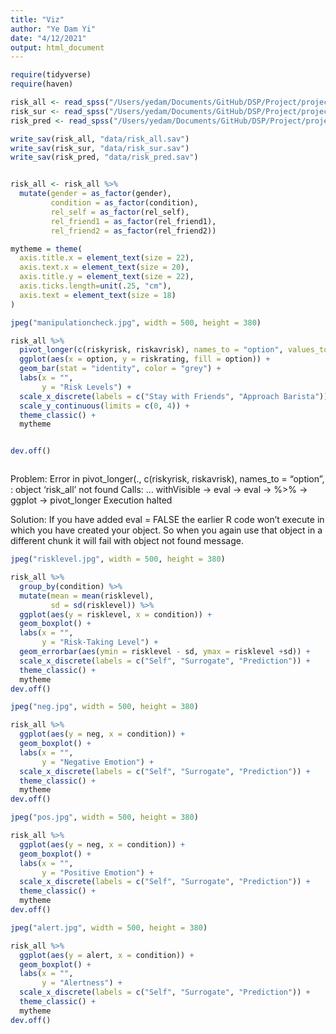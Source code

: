 ```yaml
---
title: "Viz"
author: "Ye Dam Yi"
date: "4/12/2021"
output: html_document
---
```

```r
require(tidyverse)
require(haven)

```


```r
risk_all <- read_spss("/Users/yedam/Documents/GitHub/DSP/Project/project7-emotion-risk/data/risk_excluded.sav")
risk_sur <- read_spss("/Users/yedam/Documents/GitHub/DSP/Project/project7-emotion-risk/data/risk_sur.sav")
risk_pred <- read_spss("/Users/yedam/Documents/GitHub/DSP/Project/project7-emotion-risk/data/risk_pred.sav")

write_sav(risk_all, "data/risk_all.sav")
write_sav(risk_sur, "data/risk_sur.sav")
write_sav(risk_pred, "data/risk_pred.sav")


risk_all <- risk_all %>% 
  mutate(gender = as_factor(gender),
         condition = as_factor(condition),
         rel_self = as_factor(rel_self),
         rel_friend1 = as_factor(rel_friend1),
         rel_friend2 = as_factor(rel_friend2)) 

```

```r

mytheme = theme(
  axis.title.x = element_text(size = 22),
  axis.text.x = element_text(size = 20),
  axis.title.y = element_text(size = 22),
  axis.ticks.length=unit(.25, "cm"),
  axis.text = element_text(size = 18)
)

```

```r
jpeg("manipulationcheck.jpg", width = 500, height = 380)

risk_all %>% 
  pivot_longer(c(riskyrisk, riskavrisk), names_to = "option", values_to = "riskrating") %>%  
  ggplot(aes(x = option, y = riskrating, fill = option)) +
  geom_bar(stat = "identity", color = "grey") +
  labs(x = "",
       y = "Risk Levels") +
  scale_x_discrete(labels = c("Stay with Friends", "Approach Barista")) +
  scale_y_continuous(limits = c(0, 4)) +
  theme_classic() +
  mytheme


dev.off()



```

Problem: Error in pivot_longer(., c(riskyrisk, riskavrisk), names_to = "option",  : 
  object 'risk_all' not found
Calls: <Anonymous> ... withVisible -> eval -> eval -> %>% -> ggplot -> pivot_longer
Execution halted

Solution: If you have added eval = FALSE the earlier R code won't execute in which you have created your object. So when you again use that object in a different chunk it will fail with object not found message.

```r
jpeg("risklevel.jpg", width = 500, height = 380)

risk_all %>% 
  group_by(condition) %>% 
  mutate(mean = mean(risklevel),
         sd = sd(risklevel)) %>% 
  ggplot(aes(y = risklevel, x = condition)) +
  geom_boxplot() +
  labs(x = "",
       y = "Risk-Taking Level") +
  geom_errorbar(aes(ymin = risklevel - sd, ymax = risklevel +sd)) +
  scale_x_discrete(labels = c("Self", "Surrogate", "Prediction")) +
  theme_classic() +
  mytheme
dev.off()

```


```r
jpeg("neg.jpg", width = 500, height = 380)

risk_all %>% 
  ggplot(aes(y = neg, x = condition)) +
  geom_boxplot() +
  labs(x = "",
       y = "Negative Emotion") +
  scale_x_discrete(labels = c("Self", "Surrogate", "Prediction")) +
  theme_classic() +
  mytheme
dev.off()

```


```r
jpeg("pos.jpg", width = 500, height = 380)

risk_all %>% 
  ggplot(aes(y = neg, x = condition)) +
  geom_boxplot() +
  labs(x = "",
       y = "Positive Emotion") +
  scale_x_discrete(labels = c("Self", "Surrogate", "Prediction")) +
  theme_classic() +
  mytheme
dev.off()

```

```r
jpeg("alert.jpg", width = 500, height = 380)

risk_all %>% 
  ggplot(aes(y = alert, x = condition)) +
  geom_boxplot() +
  labs(x = "",
       y = "Alertness") +
  scale_x_discrete(labels = c("Self", "Surrogate", "Prediction")) +
  theme_classic() +
  mytheme
dev.off()

```